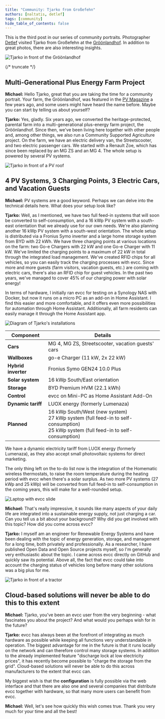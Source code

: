 ```yaml
---
title: "Community: Tjarko from Großefehn"
authors: [naltatis, detlef]
tags: [community]
hide_table_of_contents: false
---
```


This is the third post in our series of community portraits.
Photographer [Detlef](https://hee.se) visited Tjarko from Großefehn at the [Gröönlandhof](https://www.groeoenlandhof.de).
In addition to great photos, there are also interesting insights.

![Tjarko in front of the Gröönlandhof](./tjarko-vor-dem-hof.webp)

{/* truncate */}

## Multi-Generational Plus Energy Farm Project

**Michael:** Hello Tjarko, great that you are taking the time for a community portrait.
Your farm, the Gröönlandhof, was featured in the [PV Magazine](https://www.pv-magazine.de/2021/01/15/selbst-ist-der-groeoenlandhof-wallbox-ladesteuerung-selbst-gebaut/) a few years ago, and some users might have heard the name before.
Maybe you can start by telling us about yourself?

**Tjarko:** Yes, gladly.
Six years ago, we converted the heritage-protected, parental farm into a multi-generational plus-energy farm project, the Gröönlandhof.
Since then, we've been living here together with other people and, among other things, we also run a Community Supported Agriculture project.
On the farm, we have an electric delivery van, the Streetscooter, and two electric passenger cars.
We started with a Renault Zoe, which has since been replaced by an MG ZS and an MG 4.
The whole setup is powered by several PV systems.

![Tjarko in front of a PV roof](./tjarko-und-pv-anlage.webp)

## 4 PV Systems, 3 Charging Points, 3 Electric Cars, and Vacation Guests

**Michael:** PV systems are a good keyword.
Perhaps we can delve into the technical details here.
What does your setup look like?

**Tjarko:** Well, as I mentioned, we have two full feed-in systems that will soon be converted to self-consumption, and a 16 kWp PV system with a south-east orientation that we already use for our own needs.
We're also planning another 16 kWp PV system with a south-west orientation.
The whole setup is distributed via a Fronius Symo inverter and a large home storage system from BYD with 22 kWh.
We have three charging points at various locations on the farm: two Go-e Chargers with 22 kW and one Go-e Charger with 11 kW.
We've limited the charging points to a maximum of 22 kW in total through the integrated load management.
We've created RFID chips for all vehicles, so you can easily track the charging processes with evcc.
Since more and more guests (farm visitors, vacation guests, etc.) are coming with electric cars, there's also an RFID chip for guest vehicles.
In the past two years, we've managed to cover 45% of our charging power with solar energy!

In terms of hardware, I initially ran evcc for testing on a Synology NAS with Docker, but now it runs on a micro PC as an add-on in Home Assistant.
I find this easier and more comfortable, and it offers even more possibilities for automation through Home Assistant.
Additionally, all farm residents can easily manage it through the Home Assistant app.

![Diagram of Tjarko's installations](./tjarko-diagram.svg)

| Component                 | Details                                                                 |
|---------------------------|-------------------------------------------------------------------------|
| **Cars**                  | MG 4, MG ZS, Streetscooter, vacation guests' cars                       |
| **Wallboxes**             | go-e Charger (11 kW, 2x 22 kW)                                          |
| **Hybrid inverter**       | Fronius Symo GEN24 10.0 Plus                                            |
| **Solar system**          | 16 kWp South/East orientation                                           |
| **Storage**               | BYD Premium HVM (22.1 kWh)                                              |
| **Control**               | evcc on Mini-PC as Home Assistant Add-On                                |
| **Dynamic tariff**        | LUOX energy (formerly Lumenaza)                                        |
| **Planned**               | 16 kWp South/West (new system)<br/>27 kWp system (full feed-in to self-consumption)<br/>25 kWp system (full feed-in to self-consumption) |

We have a dynamic electricity tariff from LUOX energy (formerly Lumenaza), as they also accept small photovoltaic systems for direct marketing.

The only thing left on the to-do list now is the integration of the Homematic wireless thermostats, to raise the room temperature during the heating period with evcc when there's a solar surplus.
As two more PV systems (27 kWp and 25 kWp) will be converted from full feed-in to self-consumption in the coming years, this will make for a well-rounded setup.

![Laptop with evcc slide](./tjarko-laptop.webp)

**Michael:** That's really impressive, it sounds like many aspects of your daily life are integrated into a sustainable energy supply, not just charging a car.
Can you tell us a bit about your background? Why did you get involved with this topic? How did you come across evcc?

**Tjarko:** I myself am an engineer for Renewable Energy Systems and have been dealing with the topic of energy generation, storage, and management for a long time, both privately and professionally.
As a researcher, I have published Open Data and Open Source projects myself, so I'm generally very enthusiastic about the topic.
I came across evcc directly on GitHub and quickly saw its potential.
Above all, the fact that evcc could take into account the charging status of vehicles long before many other solutions was a big plus for me.

![Tjarko in front of a tractor](./tjarko-vor-traktor.webp)

## Cloud-based solutions will never be able to do this to this extent

**Michael:** Tjarko, you've been an evcc user from the very beginning - what fascinates you about the project? And what would you perhaps wish for in the future?

**Tjarko:** evcc has always been at the forefront of integrating as much hardware as possible while keeping all functions very understandable in operation.
The biggest advantage for me in the future is that it runs locally on the network and can therefore control many storage systems.
In addition to the already implemented feature "discharge lock at low electricity prices", it has recently become possible to "charge the storage from the grid".
Cloud-based solutions will never be able to do this across manufacturers to the extent that evcc can.

My biggest wish is that the **configuration** is fully possible via the web interface and that there are also one and several companies that distribute evcc together with hardware, so that many more users can benefit from evcc.

**Michael:** Well, let's see how quickly this wish comes true.
Thank you very much for your time and all the best!
